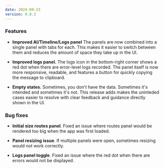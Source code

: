 ```yaml
---
date: 2024-09-23
version: 0.8.3
---
```


### Features

- **Improved AI/Timeline/Logs panel** The panels are now combined into a single panel with tabs for each. This makes it easier to switch between them and reduces the amount of space they take up in the UI.

- **Improved logs panel.** The logs icon in the bottom-right corner shows a red dot when there are error-level logs recorded. The panel itself is now more responsive, readable, and features a button for quickly copying the message to clipboard.

- **Empty states.** Sometimes, you don't have the data. Sometimes it's intended and sometimes it's not. This release adds makes the uninteded cases easier to resolve with clear feedback and guidance directly shown in the UI.

### Bug fixes

- **Initial size routes panel**. Fixed an issue where routes panel would be rendered too big when the app was first loaded.

- **Panel resizing issue**. If multiple panels were open, sometimes resizing would not work correctly.

- **Logs panel toggle**. Fixed an issue where the red dot when there are errors would not be displayed.
